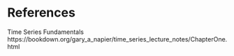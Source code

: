 # References {-}

Time Series Fundamentals https://bookdown.org/gary_a_napier/time_series_lecture_notes/ChapterOne.html